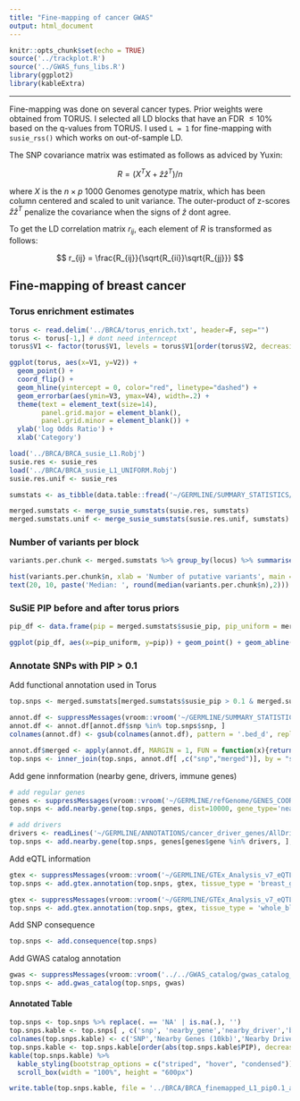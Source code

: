 ```yaml
---
title: "Fine-mapping of cancer GWAS"
output: html_document
---
```


```r
knitr::opts_chunk$set(echo = TRUE)
source('../trackplot.R')
source('../GWAS_funs_libs.R')
library(ggplot2)
library(kableExtra)
```

***

Fine-mapping was done on several cancer types. Prior weights were obtained from TORUS. I selected all LD blocks that have an FDR $\leq 10$% based on the q-values from TORUS. I used `L = 1` for fine-mapping with `susie_rss()` which works on out-of-sample LD.

The SNP covariance matrix was estimated as follows as adviced by Yuxin:

$$ R = (X^TX + \hat{z}\hat{z}^T)/n$$

where $X$ is the $n \times p$ 1000 Genomes genotype matrix, which has been column centered and scaled to unit variance. The outer-product of z-scores $\hat{z}\hat{z}^T$ penalize the covariance when the signs of $\hat{z}$ dont agree. 

To get the LD correlation matrix $r_{ij}$, each element of $R$ is transformed as follows:

$$ r_{ij} = \frac{R_{ij}}{\sqrt{R_{ii}}\sqrt{R_{jj}}} $$

## Fine-mapping of breast cancer

### Torus enrichment estimates

```r
torus <- read.delim('../BRCA/torus_enrich.txt', header=F, sep="")
torus <- torus[-1,] # dont need interncept
torus$V1 <- factor(torus$V1, levels = torus$V1[order(torus$V2, decreasing = F)])

ggplot(torus, aes(x=V1, y=V2)) + 
  geom_point() + 
  coord_flip() +
  geom_hline(yintercept = 0, color="red", linetype="dashed") +
  geom_errorbar(aes(ymin=V3, ymax=V4), width=.2) +
  theme(text = element_text(size=14),
        panel.grid.major = element_blank(), 
        panel.grid.minor = element_blank()) +
  ylab('log Odds Ratio') + 
  xlab('Category')
```


```r

load('../BRCA/BRCA_susie_L1.Robj')
susie.res <- susie_res
load('../BRCA/BRCA_susie_L1_UNIFORM.Robj')
susie.res.unif <- susie_res

sumstats <- as_tibble(data.table::fread('~/GERMLINE/SUMMARY_STATISTICS/susie/BRCA_Sumstats_SuSiE_Ready.txt.gz', sep = '\t', header = T))

merged.sumstats <- merge_susie_sumstats(susie.res, sumstats)
merged.sumstats.unif <- merge_susie_sumstats(susie.res.unif, sumstats)
```

### Number of variants per block

```r
variants.per.chunk <- merged.sumstats %>% group_by(locus) %>% summarise(n = sum(CS))

hist(variants.per.chunk$n, xlab = 'Number of putative variants', main = 'Number of variants per CS', breaks = 50)
text(20, 10, paste('Median: ', round(median(variants.per.chunk$n),2)))
```

### SuSiE PIP before and after torus priors

```r
pip_df <- data.frame(pip = merged.sumstats$susie_pip, pip_uniform = merged.sumstats.unif$susie_pip)

ggplot(pip_df, aes(x=pip_uniform, y=pip)) + geom_point() + geom_abline(slope = 1, color='red') + xlab('PIP (uniform)') + ylab('PIP')
```

### Annotate SNPs with PIP > 0.1

Add functional annotation used in Torus

```r
top.snps <- merged.sumstats[merged.sumstats$susie_pip > 0.1 & merged.sumstats$CS == 1, ]

annot.df <- suppressMessages(vroom::vroom('~/GERMLINE/SUMMARY_STATISTICS/torus/BRCA_Torus_annotations.txt.gz', col_names = T))
annot.df <- annot.df[annot.df$snp %in% top.snps$snp, ]
colnames(annot.df) <- gsub(colnames(annot.df), pattern = '.bed_d', replacement = '') # clean up annotation names

annot.df$merged <- apply(annot.df, MARGIN = 1, FUN = function(x){return(paste0(names(x)[which(x==1)], collapse = ';\n'))})
top.snps <- inner_join(top.snps, annot.df[ ,c("snp","merged")], by = "snp")
```

Add gene innformation (nearby gene, drivers, immune genes)

```r
# add regular genes
genes <- suppressMessages(vroom::vroom('~/GERMLINE/refGenome/GENES_COORDs_b37.txt', col_names = T))
top.snps <- add.nearby.gene(top.snps, genes, dist=10000, gene_type='nearby_gene')

# add drivers
drivers <- readLines('~/GERMLINE/ANNOTATIONS/cancer_driver_genes/AllDrivers_FDR_0.10.txt')
top.snps <- add.nearby.gene(top.snps, genes[genes$gene %in% drivers, ], dist = 100000, gene_type='nearby_driver')
```

Add eQTL information

```r
gtex <- suppressMessages(vroom::vroom('~/GERMLINE/GTEx_Analysis_v7_eQTL/Breast_Mammary_var_genes.txt.gz', col_names = T, delim = '\t'))
top.snps <- add.gtex.annotation(top.snps, gtex, tissue_type = 'breast_gtex_eGenes')

gtex <- suppressMessages(vroom::vroom('~/GERMLINE/GTEx_Analysis_v7_eQTL/Whole_Blood_var_genes.txt.gz', col_names = T, delim = '\t'))
top.snps <- add.gtex.annotation(top.snps, gtex, tissue_type = 'whole_blood_gtex_eGenes')
```

Add SNP consequence 

```r
top.snps <- add.consequence(top.snps)
```

Add GWAS catalog annotation

```r
gwas <- suppressMessages(vroom::vroom('../../GWAS_catalog/gwas_catalog_v1.0-associations_e98_r2020-02-08.tsv',col_names = T))
top.snps <- add.gwas_catalog(top.snps, gwas)
```


#### Annotated Table

```r
top.snps <- top.snps %>% replace(. == 'NA' | is.na(.), '')
top.snps.kable <- top.snps[ , c('snp', 'nearby_gene','nearby_driver','breast_gtex_eGenes','whole_blood_gtex_eGenes','consequence','zscore','susie_pip', 'merged','gwas_catalog' ,'locus')]
colnames(top.snps.kable) <- c('SNP','Nearby Genes (10kb)','Nearby Drivers (100kb)','Breast eGenes','Whole-Blood eGenes','Consequence','ZScore','PIP','Annotation','GWAS Catalog','Locus')
top.snps.kable <- top.snps.kable[order(abs(top.snps.kable$PIP), decreasing = T), ]
kable(top.snps.kable) %>% 
  kable_styling(bootstrap_options = c("striped", "hover", "condensed")) %>% 
  scroll_box(width = "100%", height = "600px")
```


```r
write.table(top.snps.kable, file = '../BRCA/BRCA_finemapped_L1_pip0.1_annotated.txt', sep='\t', col.names = T, row.names = F, quote = F)
```


